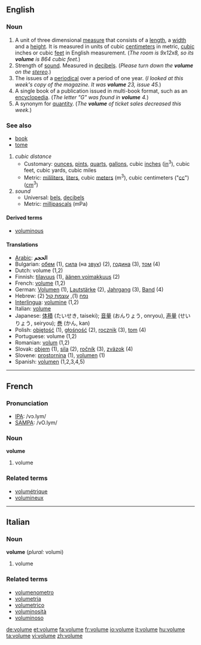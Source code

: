 ==English==

===Noun===
{{en-noun-reg}}

# A unit of three dimensional [[measure]] that consists of a [[length]], a [[width]] and a [[height]].  It is measured in units of cubic [[centimeter]]s in metric, [[cubic]] inches or cubic [[feet]] in English measurement.  (''The room is 9x12x8, so its '''volume''' is 864 cubic feet.'')
# Strength of [[sound]].  Measured in [[decibel]]s.  (''Please turn down the '''volume''' on the [[stereo]].'')
# The issues of a [[periodical]] over a period of one year.  (''I looked at this week's copy of the magazine.  It was '''volume''' 23, issue 45.'')
# A single book of a publication issued in multi-book format, such as an [[encyclopedia]].  (''The letter "G" was found in '''volume''' 4.'')
# A synonym for [[quantity]]. (''The '''volume''' of ticket sales decreased this week.'')

===See also===
*[[book]]
*[[tome]]
#''cubic distance''
#*Customary: [[ounce]]s, [[pint]]s, [[quart]]s, [[gallon]]s, cubic [[inch]]es ([[in]]<sup>3</sup>), cubic feet, cubic yards, cubic miles
#*Metric: [[mililiter]]s, [[liter]]s, cubic [[meter]]s (m<sup>3</sup>), cubic centimeters ("[[cc]]") ([[cm]]<sup>3</sup>)
#''sound''
#*Universal: [[bel]]s, [[decibel]]s
#*Metric: [[millipascal]]s (mPa)

====Derived terms====
*[[voluminous]]

====Translations====
{{rfc-trans}}
*[[Arabic]]: '''الحجم'''
*Bulgarian: [[обем]] {{m}} (1), [[сила]] (на [[звук]]) {{f}} (2), [[година]] {{f}} (3), [[том]] {{m}} (4)
*Dutch: volume {{n}} (1,2)
*Finnish: [[tilavuus]] (1), [[äänen voimakkuus]] (2)
*French: [[volume#French|volume]] {{m}} (1,2)
*German: [[Volumen]] {{n}} (1), [[Lautstärke]] {{f}} (2), [[Jahrgang]] {{m}} (3), [[Band]] {{m}} (4)
*Hebrew: [[נפח]] {{m}} (1), [[עוצמת קול]] {{f}} (2)
*[[Interlingua]]: [[volumine]] (1,2)
*Italian: [[volume#Italian|volume]] {{m}}
*Japanese: [[体積]] (たいせき, taiseki); [[音量]] (おんりょう, onryou), [[声量]] (せいりょう, seiryou); [[巻]] (かん, kan)
*Polish: [[objętość]] {{f}} (1), [[głośność]] {{f}} (2), [[rocznik]] {{m}} (3), [[tom]] {{m}} (4)
*Portuguese: volume {{m}} (1,2)
*Romanian: [[volum]] {{n}} (1,2)
*Slovak: [[objem#Slovak|objem]] {{m}} (1), [[sila#Slovak|sila]] {{f}} (2), [[ročník#Slovak|ročník]] {{m}} (3), [[zväzok#Slovak|zväzok]] {{m}} (4)
*Slovene: [[prostornina]] {{f}} (1), [[volumen]] {{m}} (1)
*Spanish: [[volumen]] {{m}} (1,2,3,4,5)

----

==French==

===Pronunciation===
*[[w:IPA|IPA]]: /vɔ.lym/
*[[w:SAMPA|SAMPA]]: /vO.lym/

===Noun===
'''volume''' {{m}}
# volume
===Related terms===
*[[volumétrique]]
*[[volumineux]]

----

==Italian==
===Noun===
'''volume''' {{m}} (''plural:'' volumi)
# volume
===Related terms===
*[[volumenometro]]
*[[volumetria]]
*[[volumetrico]]
*[[voluminosità]]
*[[voluminoso]]

[[de:volume]]
[[et:volume]]
[[fa:volume]]
[[fr:volume]]
[[io:volume]]
[[it:volume]]
[[hu:volume]]
[[ta:volume]]
[[vi:volume]]
[[zh:volume]]